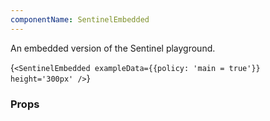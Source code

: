 ```yaml
---
componentName: SentinelEmbedded
---
```


An embedded version of the Sentinel playground.

<LiveComponent>{`<SentinelEmbedded
  exampleData={{policy: 'main = true'}}
  height='300px'
/>`}</LiveComponent>

<UsageDetails packageName="@hashicorp/react-sentinel-embedded" />

### Props

<PropsTable props={componentProps} />
